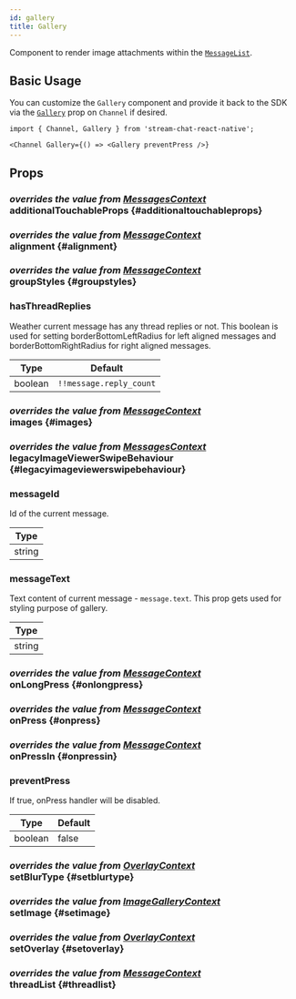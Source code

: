 ```yaml
---
id: gallery
title: Gallery
---
```






Component to render image attachments within the [`MessageList`](./message_list.mdx).

## Basic Usage

You can customize the `Gallery` component and provide it back to the SDK via the [`Gallery`](../core-components/channel.mdx#gallery) prop on `Channel` if desired.

```tsx
import { Channel, Gallery } from 'stream-chat-react-native';

<Channel Gallery={() => <Gallery preventPress />}
```

## Props

### <div class="label description">_overrides the value from [MessagesContext](../contexts/messages_context.mdx#additionaltouchableprops)_</div> additionalTouchableProps {#additionaltouchableprops}

<AdditionalTouchableProps />

### <div class="label description">_overrides the value from [MessageContext](../contexts/message_context.mdx#alignment)_</div> alignment {#alignment}

<Alignment />

### <div class="label description">_overrides the value from [MessageContext](../contexts/message_context.mdx#groupstyles)_</div> groupStyles {#groupstyles}

<GroupStyles />

### hasThreadReplies

Weather current message has any thread replies or not. This boolean is used for setting borderBottomLeftRadius for left aligned messages and borderBottomRightRadius for right aligned messages.

| Type | Default |
| - | - |
| boolean | `!!message.reply_count` |

### <div class="label description">_overrides the value from [MessageContext](../contexts/message_context.mdx#images)_</div> images {#images}

<Images />

### <div class="label description">_overrides the value from [MessagesContext](../contexts/messages_context.mdx#legacyimageviewerswipebehaviour)_</div> legacyImageViewerSwipeBehaviour {#legacyimageviewerswipebehaviour}

<LegacyImageViewerSwipeBehaviour />

### messageId

Id of the current message.

| Type |
| - |
| string |

### messageText

Text content of current message - `message.text`. This prop gets used for styling purpose of gallery.

| Type |
| - |
| string |

### <div class="label description">_overrides the value from [MessageContext](../contexts/message_context.mdx#onlongpress)_</div> onLongPress {#onlongpress}

<OnLongPress />

### <div class="label description">_overrides the value from [MessageContext](../contexts/message_context.mdx#onpress)_</div> onPress {#onpress}

<OnPress />

### <div class="label description">_overrides the value from [MessageContext](../contexts/message_context.mdx#onpressin)_</div> onPressIn {#onpressin}

<OnPressIn />

### preventPress

If true, onPress handler will be disabled.

| Type | Default |
| - | - |
| boolean | false |

### <div class="label description">_overrides the value from [OverlayContext](../contexts/overlay_context.mdx#setblurtype)_</div> setBlurType {#setblurtype}

<SetBlurType />

### <div class="label description">_overrides the value from [ImageGalleryContext](../contexts/image_gallery_context.mdx#setimage)_</div> setImage {#setimage}

<SetImage />

### <div class="label description">_overrides the value from [OverlayContext](../contexts/overlay_context.mdx#setoverlay)_</div> setOverlay {#setoverlay}

<SetOverlay />

### <div class="label description">_overrides the value from [MessageContext](../contexts/message_context.mdx#threadlist)_</div> threadList {#threadlist}

<ThreadList />

